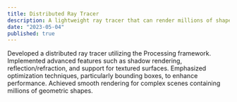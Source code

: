```yaml
---
title: Distributed Ray Tracer
description: A lightweight ray tracer that can render millions of shapes in a single scene
date: "2023-05-04"
published: true
---
```



Developed a distributed ray tracer utilizing the Processing framework. Implemented advanced features such as shadow rendering, reflection/refraction, and support for textured surfaces. Emphasized optimization techniques, particularly bounding boxes, to enhance performance. Achieved smooth rendering for complex scenes containing millions of geometric shapes.